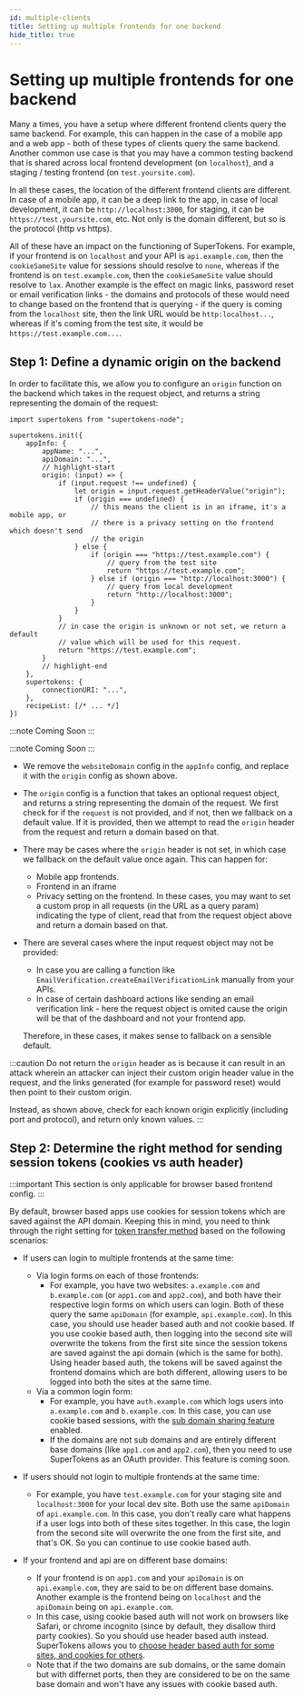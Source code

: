 ```yaml
---
id: multiple-clients
title: Setting up multiple frontends for one backend
hide_title: true
---
```


<!-- COPY DOCS -->
<!-- ./thirdpartyemailpassword/common-customizations/multiple-clients.mdx -->


# Setting up multiple frontends for one backend

Many a times, you have a setup where different frontend clients query the same backend. For example, this can happen in the case of a mobile app and a web app - both of these types of clients query the same backend. Another common use case is that you may have a common testing backend that is shared across local frontend development (on `localhost`), and a staging / testing frontend (on `test.yoursite.com`).

In all these cases, the location of the different frontend clients are different. In case of a mobile app, it can be a deep link to the app, in case of local development, it can be `http://localhost:3000`, for staging, it can be `https://test.yoursite.com`, etc. Not only is the domain different, but so is the protocol (http vs https).

All of these have an impact on the functioning of SuperTokens. For example, if your frontend is on `localhost` and your API is `api.example.com`, then the `cookieSameSite` value for sessions should resolve to `none`, whereas if the frontend is on `test.example.com`, then the `cookieSameSite` value should resolve to `lax`. Another example is the effect on magic links, password reset or email verification links - the domains and protocols of these would need to change based on the frontend that is querying - if the query is coming from the `localhost` site, then the link URL would be `http:localhost...`, whereas if it's coming from the test site, it would be `https://test.example.com...`.

## Step 1: Define a dynamic origin on the backend

In order to facilitate this, we allow you to configure an `origin` function on the backend which takes in the request object, and returns a string representing the domain of the request:

<BackendSDKTabs>
<TabItem value="nodejs">

```tsx
import supertokens from "supertokens-node";

supertokens.init({
    appInfo: {
        appName: "...",
        apiDomain: "...",
        // highlight-start
        origin: (input) => {
            if (input.request !== undefined) {
                let origin = input.request.getHeaderValue("origin");
                if (origin === undefined) {
                    // this means the client is in an iframe, it's a mobile app, or
                    // there is a privacy setting on the frontend which doesn't send
                    // the origin
                } else {
                    if (origin === "https://test.example.com") {
                        // query from the test site
                        return "https://test.example.com";
                    } else if (origin === "http://localhost:3000") {
                        // query from local development
                        return "http://localhost:3000";
                    }
                }
            }
            // in case the origin is unknown or not set, we return a default
            // value which will be used for this request.
            return "https://test.example.com";
        }
        // highlight-end
    },
    supertokens: {
        connectionURI: "...",
    },
    recipeList: [/* ... */]
})
```

</TabItem>

<TabItem value="go">

:::note
Coming Soon
:::

</TabItem>
<TabItem value="python">

:::note
Coming Soon
:::

</TabItem>
</BackendSDKTabs>

- We remove the `websiteDomain` config in the `appInfo` config, and replace it with the `origin` config as shown above.
- The `origin` config is a function that takes an optional request object, and returns a string representing the domain of the request. We first check for if the `request` is not provided, and if not, then we fallback on a default value. If it is provided, then we attempt to read the `origin` header from the request and return a domain based on that.
- There may be cases where the `origin` header is not set, in which case we fallback on the default value once again. This can happen for:
    - Mobile app frontends.
    - Frontend in an iframe
    - Privacy setting on the frontend.
    In these cases, you may want to set a custom prop in all requests (in the URL as a query param) indicating the type of client, read that from the request object above and return a domain based on that.
- There are several cases where the input request object may not be provided:
    - In case you are calling a function like `EmailVerification.createEmailVerificationLink` manually from your APIs.
    - In case of certain dashboard actions like sending an email verification link - here the request object is omited cause the origin will be that of the dashboard and not your frontend app.

    Therefore, in these cases, it makes sense to fallback on a sensible default.

:::caution
Do not return the `origin` header as is because it can result in an attack wherein an attacker can inject their custom origin header value in the request, and the links generated (for example for password reset) would then point to their custom origin.

Instead, as shown above, check for each known origin explicitly (including port and protocol), and return only known values. 
:::

## Step 2: Determine the right method for sending session tokens (cookies vs auth header)

:::important
This section is only applicable for browser based frontend config.
:::

By default, browser based apps use cookies for session tokens which are saved against the API domain. Keeping this in mind, you need to think through the right setting for [token transfer method](./sessions/token-transfer-method) based on the following scenarios:

- If users can login to multiple frontends at the same time: 
    - Via login forms on each of those frontends:
        - For example, you have two websites: `a.example.com` and `b.example.com` (or `app1.com` and `app2.com`), and both have their respective login forms on which users can login. Both of these query the same `apiDomain` (for example, `api.example.com`). In this case, you should use header based auth and not cookie based. If you use cookie based auth, then logging into the second site will overwrite the tokens from the first site since the session tokens are saved against the api domain (which is the same for both). Using header based auth, the tokens will be saved against the frontend domains which are both different, allowing users to be logged into both the sites at the same time.
    - Via a common login form:
        - For example, you have `auth.example.com` which logs users into `a.example.com` and `b.example.com`. In this case, you can use cookie based sessions, with the [sub domain sharing feature](./sessions/share-sessions-across-sub-domains) enabled.
        - If the domains are not sub domains and are entirely different base domains (like `app1.com` and `app2.com`), then you need to use SuperTokens as an OAuth provider. This feature is coming soon.

- If users should not login to multiple frontends at the same time:
    - For example, you have `test.example.com` for your staging site and `localhost:3000` for your local dev site. Both use the same `apiDomain` of `api.example.com`. In this case, you don't really care what happens if a user logs into both of these sites together. In this case, the login from the second site will overwrite the one from the first site, and that's OK. So you can continue to use cookie based auth.

- If your frontend and api are on different base domains:
    - If your frontend is on `app1.com` and your `apiDomain` is on `api.example.com`, they are said to be on different base domains. Another example is the frontend being on `localhost` and the `apiDomain` being on `api.example.com`.
    - In this case, using cookie based auth will not work on browsers like Safari, or chrome incognito (since by default, they disallow third party cookies). So you should use header based auth instead. SuperTokens allows you to [choose header based auth for some sites, and cookies for others](./sessions/token-transfer-method). 
    - Note that if the two domains are sub domains, or the same domain but with differnet ports, then they are considered to be on the same base domain and won't have any issues with cookie based auth.
